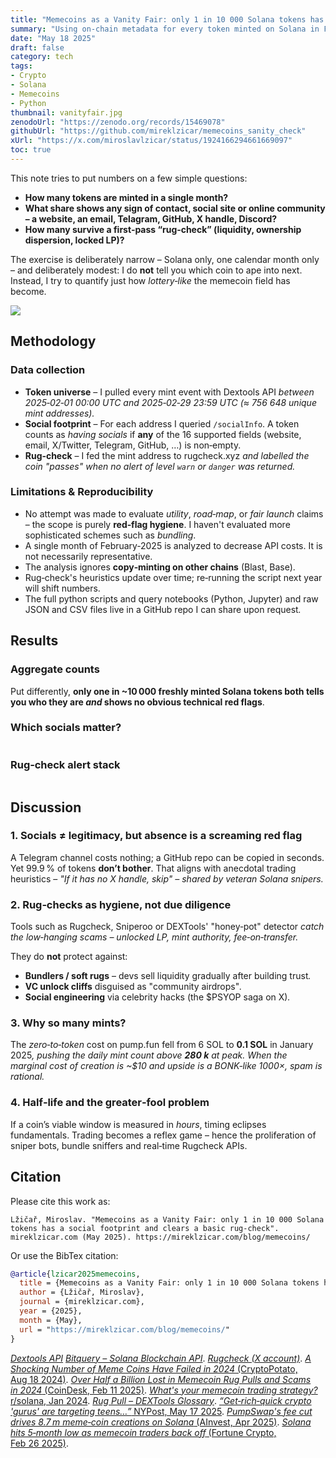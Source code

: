 ```yaml
---
title: "Memecoins as a Vanity Fair: only 1 in 10 000 Solana tokens has a social footprint and clears a basic rug‑check"
summary: "Using on‑chain metadata for every token minted on Solana in February 2025, we show that fewer than 0.01 % of fresh meme‑coins meet even the loosest criteria for legitimacy."
date: "May 18 2025"
draft: false
category: tech
tags:
- Crypto
- Solana
- Memecoins
- Python
thumbnail: vanityfair.jpg
zenodoUrl: "https://zenodo.org/records/15469078"
githubUrl: "https://github.com/mireklzicar/memecoins_sanity_check"
xUrl: "https://x.com/miroslavlzicar/status/1924166294661669097"
toc: true
---
```



This note tries to put numbers on a few simple questions:

* **How many tokens are minted in a single month?**
* **What share shows any sign of contact, social site or online community – a website, an email, Telagram, GitHub, X handle, Discord?**
* **How many survive a first‑pass “rug‑check” (liquidity, ownership dispersion, locked LP)?**

The exercise is deliberately narrow – Solana only, one calendar month only – and deliberately modest: I do **not** tell you which coin to ape into next.
Instead, I try to quantify just how *lottery‑like* the memecoin field has become.

![](vanityfair.jpg)

## Methodology

### Data collection

* **Token universe** – I pulled every mint event with Dextools API<Cite id="dextools" /> between 2025‑02‑01 00:00 UTC and 2025‑02‑29 23:59 UTC (≈ 756 648 unique mint addresses).
* **Social footprint** – For each address I queried `/socialInfo`. A token counts as *having socials* if **any** of the 16 supported fields (website, email, X/Twitter, Telegram, GitHub, …) is non‑empty.
* **Rug‑check** – I fed the mint address to rugcheck.xyz<Cite id="rugcheck" /> and labelled the coin *"passes"* when no alert of level `warn` or `danger` was returned.

### Limitations & Reproducibility

* No attempt was made to evaluate *utility*, *road‑map*, or *fair launch* claims – the scope is purely **red‑flag hygiene**. I haven't evaluated more sophisticated schemes such as *bundling*.
* A single month of February‑2025 is analyzed to decrease API costs. It is not necessarily representative.
* The analysis ignores **copy‑minting on other chains** (Blast, Base).
* Rug‑check's heuristics update over time; re‑running the script next year will shift numbers.
* The full python scripts and query notebooks (Python, Jupyter) and raw JSON and CSV files live in a GitHub repo I can share upon request<Cite id="bitquery" />.

## Results

### Aggregate counts

<Table
  headers={["Metric", "Tokens", "Share"]}
  rows={[
    ["Total coins", "756 648", "100 %"],
    ["With ≥ 1 social link", "742", "0.10 %"],
    ["Pass all rug‑check tests", "91", "0.012 %"],
  ]}
  striped={true}
  bordered={true}
  hover={true}
/>

Put differently, **only one in \~10 000 freshly minted Solana tokens both tells you who they are *and* shows no obvious technical red flags**.

### Which socials matter?

<Table
  headers={["Platform", "Count", "Percentage"]}
  rows={[
    ["x/twitter", "685", "92.3%"],
    ["telegram", "678", "91.4%"],
    ["website", "547", "73.7%"],
    ["email", "198", "26.7%"],
    ["reddit", "23", "3.1%"],
    ["instagram", "18", "2.4%"],
    ["tiktok", "17", "2.3%"],
    ["github", "15", "2.0%"],
    ["discord", "12", "1.6%"],
    ["youtube", "7", "0.9%"],
    ["facebook", "5", "0.7%"],
    ["medium", "3", "0.4%"],
  ]}
  striped={true}
  bordered={true}
  hover={true}
/>

### Rug‑check alert stack

<Table
  headers={["Alert", "Count", "Percentage"]}
  rows={[
    ["Low amount of LP Providers", "572", "29.5%"],
    ["Low Liquidity", "349", "18.0%"],
    ["Single holder ownership", "238", "12.3%"],
    ["Top 10 holders high ownership", "179", "9.2%"],
    ["High ownership", "159", "8.2%"],
    ["Mutable metadata", "145", "7.5%"],
    ["Large Amount of LP Unlocked", "121", "6.2%"],
    ["Creator history of rugged tokens", "89", "4.6%"],
    ["High holder concentration", "24", "1.2%"],
    ["Fee config enabled", "16", "0.8%"],
    ["High holder correlation", "15", "0.8%"],
    ["Copycat token", "13", "0.7%"],
    ["Symbol Mismatch", "5", "0.3%"],
    ["Name Mismatch", "4", "0.2%"],
    ["Mint Authority still enabled", "4", "0.2%"],
    ["Low Amount of holders", "3", "0.2%"],
    ["Freeze Authority still enabled", "1", "0.1%"],
  ]}
  striped={true}
  bordered={true}
  hover={true}
/>


## Discussion

### 1. Socials ≠ legitimacy, but absence is a screaming red flag

A Telegram channel costs nothing; a GitHub repo can be copied in seconds.
Yet 99.9 % of tokens **don’t bother**.
That aligns with anecdotal trading heuristics – *"If it has no X handle, skip"*<Cite id="redditStrategy" /> – shared by veteran Solana snipers.

### 2. Rug‑checks as hygiene, not due diligence

Tools such as Rugcheck, Sniperoo or DEXTools' "honey‑pot" detector<Cite id="dextoolsGlossary" /> catch the *low‑hanging scams* – unlocked LP, mint authority, fee‑on‑transfer.

They do **not** protect against:

* **Bundlers / soft rugs** – devs sell liquidity gradually after building trust<Cite id="merkle" />.
* **VC unlock cliffs** disguised as "community airdrops"<Cite id="chainplay" />.
* **Social engineering** via celebrity hacks (the \$PSYOP saga on X)<Cite id="nypost" />.

### 3. Why so many mints?

The *zero‑to‑token* cost on pump.fun fell from 6 SOL to **0.1 SOL** in January 2025<Cite id="pumpfun" />, pushing the daily mint count above **280 k** at peak.
When the marginal cost of creation is \~\$10 and upside is a BONK‑like 1000×, *spam* is rational<Cite id="fortune" />.

### 4. Half‑life and the greater‑fool problem

If a coin’s viable window is measured in *hours*, timing eclipses fundamentals.
Trading becomes a reflex game – hence the proliferation of sniper bots, bundle sniffers and real‑time Rugcheck APIs.

## Citation
Please cite this work as:

```
Lžičař, Miroslav. "Memecoins as a Vanity Fair: only 1 in 10 000 Solana tokens has a social footprint and clears a basic rug‑check". mireklzicar.com (May 2025). https://mireklzicar.com/blog/memecoins/
```

Or use the BibTex citation:
```bibtex
@article{lzicar2025memecoins,
  title = {Memecoins as a Vanity Fair: only 1 in 10 000 Solana tokens has a social footprint and clears a basic rug‑check},
  author = {Lžičař, Miroslav},
  journal = {mireklzicar.com},
  year = {2025},
  month = {May},
  url = "https://mireklzicar.com/blog/memecoins/"
}
```

<References title="References">
  <Citation id="dextools">
    <a href="https://developer.dextools.io/"><em>Dextools API</em></a>
  </Citation>
  
  <Citation id="bitquery">
    <a href="https://bitquery.io/blockchains/solana-blockchain-api"><em>Bitquery – Solana Blockchain API</em></a>.
  </Citation>

  <Citation id="rugcheck">
    <a href="https://x.com/rugcheckxyz"><em>Rugcheck (X account)</em></a>.
  </Citation>

  <Citation id="chainplay">
    <a href="https://cryptopotato.com/a-shocking-number-of-meme-coins-have-failed-in-2024-study/"><em>A Shocking Number of Meme Coins Have Failed in 2024</em> (CryptoPotato, Aug 18 2024)</a>.
  </Citation>

  <Citation id="merkle">
    <a href="https://www.coindesk.com/business/2025/02/11/crypto-investors-lost-over-usd500m-in-memecoin-rug-pulls-and-scams-in-2024"><em>Over Half a Billion Lost in Memecoin Rug Pulls and Scams in 2024</em> (CoinDesk, Feb 11 2025)</a>.
  </Citation>

  <Citation id="redditStrategy">
    <a href="https://www.reddit.com/r/solana/comments/1bk5xlq/whats_your_memecoin_trading_strategy_heres_mine/"><em>What's your memecoin trading strategy?</em> r/solana, Jan 2024</a>.
  </Citation>

  <Citation id="dextoolsGlossary">
    <a href="https://info.dextools.io/crypto-glossary/rug-pull/"><em>Rug Pull – DEXTools Glossary</em></a>.
  </Citation>

  <Citation id="nypost">
    <a href="https://nypost.com/2025/05/17/world-news/get-rich-quick-crypto-gurus-are-targeting-teens/"><em>“Get‑rich‑quick crypto 'gurus' are targeting teens…”</em> NYPost, May 17 2025</a>.
  </Citation>

  <Citation id="pumpfun">
    <a href="https://www.ainvest.com/news/pumpswap-fee-cut-drives-8-7m-meme-coin-creations-solana-2503/"><em>PumpSwap's fee cut drives 8.7 m meme‑coin creations on Solana</em> (AInvest, Apr 2025)</a>.
  </Citation>

  <Citation id="fortune">
    <a href="https://fortune.com/crypto/2025/02/26/solana-dips-memecoin-trading-cools-libra/"><em>Solana hits 5‑month low as memecoin traders back off</em> (Fortune Crypto, Feb 26 2025)</a>.
  </Citation>

</References>
